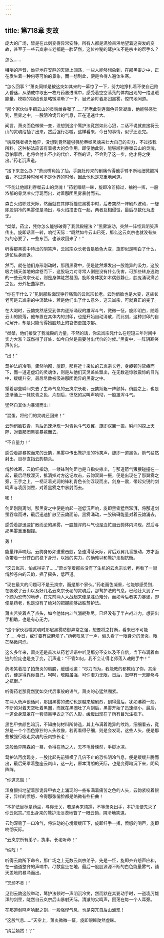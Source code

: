 ```yaml
---
---
---
```

title: 第718章 变故
---



庞大的广场，皆是在此刻变得异常安静，所有人都是满脸呆滞地望着这突发的变故，甚至于一些云岚宗长老都是一脸茫然，这位神秘的鹜护法不是宗主的帮手么？

怎么……

咀嚼的声音，诡异地在安静的天际上回荡，一些人能够想象到，在那黑雾之中，正在发生着一种何等可怕的景象，而一想到此，便是令得人遍体生寒。

“怎么回事？”萧炎同样是被这突如其来的一幕惊了一下，努力地挣扎着不使自己陷入昏迷，从纳戒中取出一枚丹药塞进嘴中，感受着空空荡荡的体内出现的一缕温暖能量，模糊的视线也是略微清晰了一下，目光紧盯着那团黑雾，惊愕地问道。

“那个家伙似乎把云山的灵魂给吞噬了……”药老此刻连面色异常凝重，他能够感觉到，黑雾之中，一股阴冷诡异的气息，正在迅速壮大。

闻言，萧炎面色微微—变，没想到这个鹜护法竟然如此心狠，二话不说就直接将云山的灵魂给抽了出来，然后强行吞噬，这样看来，今日的事情，似乎还没完。

“魂殿强者极为诡异，没想到竟然能够强势吞噬灵魂来壮大自己的实力，不过按我所料，这种秘法应该有着极大的负作用，即便他此刻，能够顺利吞噬云山的灵魂，恐怕事后，也将会付出不小的代价，不然的话，不会到了这一步，他才将之使出。”药老沉声道。

“接下来怎么办？”萧炎嘴角抽了抽，手腕处传来的剧痛令得他手臂不断地细微颤抖着，不过这种时候可不是休养的时候，因此他也是郑重地问道。

“不能让他顺利吞噬云山的灵魂！”药老眼睛一眯，旋即冷芒掠过，袖袍一挥，一股浓郁的骨灵冷火浮现而出，对着那团黑雾暴射而去。

森白火焰职过天际，然而就在其即将撞进黑雾中时，后者突然一阵剧烈波动，一旋即股阴冷的黑雾便是涌出，与火焰撞击在一起，两者互相侵蚀，最后尽数化为虚无。

“桀桀，药尘，凭你怎么能够破得了我武殿秘法？”黑雾波动，突然一阵怪异阴笑声传出，旋即话音一转，响彻天际：“既然如今云山已死，那么这云岚宗也就没有扶持的必要了，一些东西，也该收回来了！”

听得那黑雾中待出的阴笑声，云岚宗众长老皆是脸色大变，旋即似是明白了什么，连忙纵身而退。

然而，就在他们身形刚动时，那团黑雾中，便是陡然爆发出一股诡异的吸力，这股吸力铺天盖地的席卷而下，这股吸力对寻常人倒是没有什么伤害，可那些转身逃跑的一些云岚宗长老，则是身体陡然凝固，旋即身体犹如木偶般静止，脸庞涌现痛苦之色，分外扭曲狰狞。

“你在干什么？”见到那些面现狰狞痛苦的云岚宗长老，云韵俏脸也是大变，这些长老可是云岚宗的中流砥柱，若是他们出了什么意外，这云岚宗，可就真正的完了。

在大喝时，云韵突然感受到体内逐渐涌现的雄浑斗气，微微一怔，旋即明白，随着云山的陨落，他布置在其体内的封印，也是开始自动消散，而此刻，这种封印的自动解开，却是只能令得她脸颊上的哀伤更加浓郁。

“桀桀，他们接受了我魂殿的力量，不然的话，你云岚宗凭什么在短短三年时间中实力大涨？既然得了好处，如今自然是需要付出代价的时候。”黑雾中，一阵阴寒笑声传出。

“出！”

鹜护法的冷喝，骤然响彻，旋即，那将近十来位的云岚宗长老，身躯顿时软瘫而下，而一道道虚幻的灵魂体，则是从他们天灵盖处飘出，在无数道惊骇震惊的目光中，缓缓升空，最后尽数被吸进那团诡异的黑雾之中。

望着那些瞬间失去了生命气息的云岚宗长老，云韵娇躯一阵颤抖，俏脸之上，也是逐渐涌上一抹铁青之色，片刻后，愤怒的尖叫声响彻，一股雄浑斗气。

猛然自其体内暴涌而出！

“混蛋，将他们的灵魂还回来！”

云韵俏脸铁青，背后迅速浮现一对青色斗气双翼，旋即双翼一振，瞬间闪掠上天际，对着那团黑雾暴掠而去。

“不自量力！”

感受着那暴掠而来的云韵，黑雾中传出鹜护法的冷笑声，旋即一道黑色，箭气猛然射出，目标直指云韵额头。

俏脸冰寒，云韵纤指动，一缕锋利剑罡也是自指尖掠出，与那道箭气狠狠碰撞在一起，最后尽数湮灭，抵消掉对方这记攻击，云韵双翼一振，便是出现在了那翼雾之旁，玉手之上，一柄泛着光润的锋利青色长剑浮现而出，剑身一震，带起尖锐的剑鸣声与凌厉剑罡，对着黑雾之中暴射而去。

嘭！

剑罡刚刚离剑，那黑雾之中便是响起一道低沉声响，旋即黑雾猛然澎湃，将那道剑罡吞噬而进，最后迅速扩散至云韵面前，黑雾涌动，一股磅礴能量对着云韵涌去。

感受着那迅速扩散而至的黑雾，一股雄浑的斗气也是连忙自云韵体内涌现，然后与那黑雾重重相撞。

轰！

能量炸声响起，云韵身影如遭重击般，急速滑落天际，背后双翼几番振动，方才面色带着一分苍白的稳下身形，以她的实力，的确难以和鹜护法相抗衡。

“这云岚宗，怕点得完了……”萧炎望着那些没有了生机的云岚宗长老，再看了一眼俏脸苍白的云韵，摇了摇头，低声道。

“现在最大的问题可不是云岚宗，而是那个家伙。”药老面色凝重，他能够感受到，在吸收了云山以及好几名云岚宗长老的灵魂后，那鹜护法的气息，已经壮大到了一个颇为恐怖的地步，在先前两人大战起来便是胜负难分，而如今后者实力暴涨，即便是药老，也是没有了绝对的把握能够战胜鹜护法。

萧炎苦笑着点了点头，如今他体内斗气消耗殆尽，已经没有了半占战斗力，想要出手相助，也是有心无力。

“这个家伙吞噬灵魂时那层黑雾防御异常之强，想要将之打断，看来已不可能了……今日，或许要有些麻烦了。”药老叹息了一声，偏头看了一眼身旁的萧炎，眼芒略微闪烁。

这么多年来，萧炎还是首次从药老话语中听见那分不安以及不自信，当下布满着血迹的脸庞也是变了变，沉声道：“不管如何，我不会让得老师落入魂殿手中！”

药老笑着拍了拍萧炎的肩膀，缓缓地道：“尽力而为，我能教的都教给了你，其余的，便是得靠你自己，呵呵，魂殿虽强，可你潜力无限，日后，迟早有一天能够与之抗衡。”

听得药老那竟然犹如交代后事般的语气，萧炎的心猛然绷紧。

在两人低声谈话间，那团黑雾的波动也是越来越剧烈，到得最后，犹如沸腾一般，不断的对着天空吐着黑圈，而就在黑圈吐了片刻后，黑雾开始了迅速缩小，最后，一道全身笼罩在一套漆黑甲衣之下的人影，缓缓出现在了所有目光注视下。

黑色甲衣颜色暗沉，不知由何材料所铸造，其上布满着诡异的纹路，细细看去，竟然是一个个面色狰狞的人头纹像，若再看得仔细，则是会发现，这些人头，便是那些被强行吸走灵魂的云岚宗长老！

这般诡异阴森的一幕，令得在场之人，无不毛骨悚然，手脚冰凉。

鹜护法再度现身，一股比起先前强横了几倍不止的恐怖阴冷气息，便是缓缓升腾而出，最后笼罩着整座云岚山，这一刻，原本清朗的天际，也是变得暗沉下来，阴风阵阵。

“你这恶魔！”

浑身颤抖地望着那诡异甲衣之上涌现的一些布满着痛苦之色的人头，云韵紧咬着银牙，异样的愤怒，令得那张俏脸都是略微有些扭曲！

“本护法目标是药尘，与你无关，若是再来烦躁，不等萧炎出手，本护法便先灭了你云岚宗。”现出身来的鹜护法淡漠地瞥了一眼云韵，阴冷地笑道。

云韵深吸了一口冷气，将波动的心境缓缓压下，旋即纤手一挥，愤怒的喝声，旋即响彻天际。

“云岚宗所有弟子，执事，长老听命！”

“结阵！”

听得云韵所下命令，那广场之上无数云岚宗弟子，先是一怔，旋即齐齐怒声应和，在一道道整齐的声响中，尽数盘坐在地，最后一股股源源不断的白色能量雾气，铺天盖地的暴涌而出。

“冥顽不灵！”

见到云韵这般举动，鹜护法顿时一声阴沉冷笑，然而默在其要动手时，一道凌厉雄浑的剑罡，陡然自云岚宗后山暴射天际，清澈的尖鸣声，回荡在每一个人耳旁。

在那道剑鸣声响起之刻，一股强悍气息，也是突兀自后山涌现！

“这股气息……”天空上，萧炎微微一怔，旋即眼眸陡然虚眯。

“纳兰嫣然！？”